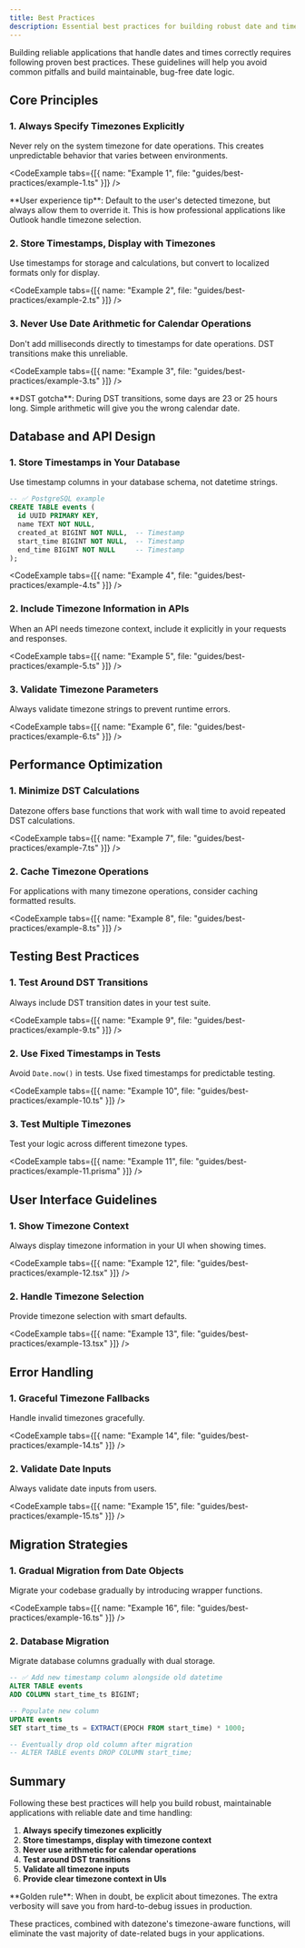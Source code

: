 ```yaml
---
title: Best Practices
description: Essential best practices for building robust date and time handling in your applications with datezone
---
```




Building reliable applications that handle dates and times correctly requires following proven best practices. These guidelines will help you avoid common pitfalls and build maintainable, bug-free date logic.

## Core Principles

### 1. Always Specify Timezones Explicitly

Never rely on the system timezone for date operations. This creates unpredictable behavior that varies between environments.

<CodeExample tabs={[{ name: "Example 1", file: "guides/best-practices/example-1.ts" }]} />

<Callout type="info">
**User experience tip**: Default to the user's detected timezone, but always allow them to override it. This is how professional applications like Outlook handle timezone selection.
</Callout>

### 2. Store Timestamps, Display with Timezones

Use timestamps for storage and calculations, but convert to localized formats only for display.

<CodeExample tabs={[{ name: "Example 2", file: "guides/best-practices/example-2.ts" }]} />

### 3. Never Use Date Arithmetic for Calendar Operations

Don't add milliseconds directly to timestamps for date operations. DST transitions make this unreliable.

<CodeExample tabs={[{ name: "Example 3", file: "guides/best-practices/example-3.ts" }]} />

<Callout type="warning">
**DST gotcha**: During DST transitions, some days are 23 or 25 hours long. Simple arithmetic will give you the wrong calendar date.
</Callout>

## Database and API Design

### 1. Store Timestamps in Your Database

Use timestamp columns in your database schema, not datetime strings.

```sql
-- ✅ PostgreSQL example
CREATE TABLE events (
  id UUID PRIMARY KEY,
  name TEXT NOT NULL,
  created_at BIGINT NOT NULL,  -- Timestamp
  start_time BIGINT NOT NULL,  -- Timestamp
  end_time BIGINT NOT NULL     -- Timestamp
);
```

<CodeExample tabs={[{ name: "Example 4", file: "guides/best-practices/example-4.ts" }]} />

### 2. Include Timezone Information in APIs

When an API needs timezone context, include it explicitly in your requests and responses.

<CodeExample tabs={[{ name: "Example 5", file: "guides/best-practices/example-5.ts" }]} />

### 3. Validate Timezone Parameters

Always validate timezone strings to prevent runtime errors.

<CodeExample tabs={[{ name: "Example 6", file: "guides/best-practices/example-6.ts" }]} />

## Performance Optimization

### 1. Minimize DST Calculations

Datezone offers base functions that work with wall time to avoid repeated DST calculations.

<CodeExample tabs={[{ name: "Example 7", file: "guides/best-practices/example-7.ts" }]} />

### 2. Cache Timezone Operations

For applications with many timezone operations, consider caching formatted results.

<CodeExample tabs={[{ name: "Example 8", file: "guides/best-practices/example-8.ts" }]} />

## Testing Best Practices

### 1. Test Around DST Transitions

Always include DST transition dates in your test suite.

<CodeExample tabs={[{ name: "Example 9", file: "guides/best-practices/example-9.ts" }]} />

### 2. Use Fixed Timestamps in Tests

Avoid `Date.now()` in tests. Use fixed timestamps for predictable testing.

<CodeExample tabs={[{ name: "Example 10", file: "guides/best-practices/example-10.ts" }]} />

### 3. Test Multiple Timezones

Test your logic across different timezone types.

<CodeExample tabs={[{ name: "Example 11", file: "guides/best-practices/example-11.prisma" }]} />

## User Interface Guidelines

### 1. Show Timezone Context

Always display timezone information in your UI when showing times.

<CodeExample tabs={[{ name: "Example 12", file: "guides/best-practices/example-12.tsx" }]} />

### 2. Handle Timezone Selection

Provide timezone selection with smart defaults.

<CodeExample tabs={[{ name: "Example 13", file: "guides/best-practices/example-13.tsx" }]} />

## Error Handling

### 1. Graceful Timezone Fallbacks

Handle invalid timezones gracefully.

<CodeExample tabs={[{ name: "Example 14", file: "guides/best-practices/example-14.ts" }]} />

### 2. Validate Date Inputs

Always validate date inputs from users.

<CodeExample tabs={[{ name: "Example 15", file: "guides/best-practices/example-15.ts" }]} />

## Migration Strategies

### 1. Gradual Migration from Date Objects

Migrate your codebase gradually by introducing wrapper functions.

<CodeExample tabs={[{ name: "Example 16", file: "guides/best-practices/example-16.ts" }]} />

### 2. Database Migration

Migrate database columns gradually with dual storage.

```sql
-- ✅ Add new timestamp column alongside old datetime
ALTER TABLE events 
ADD COLUMN start_time_ts BIGINT;

-- Populate new column
UPDATE events 
SET start_time_ts = EXTRACT(EPOCH FROM start_time) * 1000;

-- Eventually drop old column after migration
-- ALTER TABLE events DROP COLUMN start_time;
```

## Summary

Following these best practices will help you build robust, maintainable applications with reliable date and time handling:

1. **Always specify timezones explicitly**
2. **Store timestamps, display with timezone context**
3. **Never use arithmetic for calendar operations**
4. **Test around DST transitions**
5. **Validate all timezone inputs**
6. **Provide clear timezone context in UIs**

<Callout type="success">
**Golden rule**: When in doubt, be explicit about timezones. The extra verbosity will save you from hard-to-debug issues in production.
</Callout>

These practices, combined with datezone's timezone-aware functions, will eliminate the vast majority of date-related bugs in your applications.

